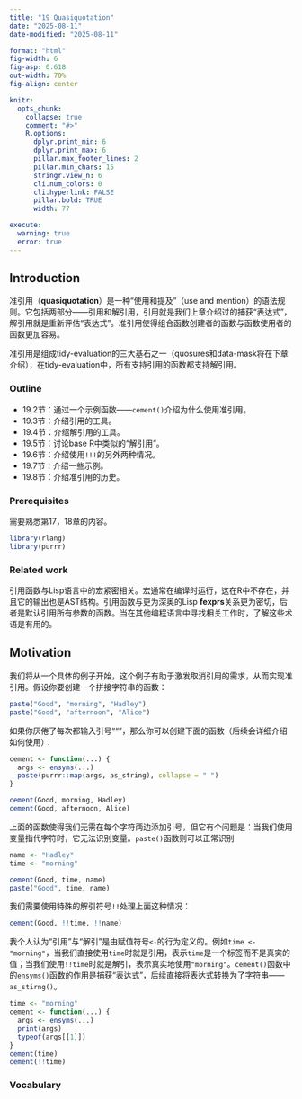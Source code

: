```yaml
---
title: "19 Quasiquotation"
date: "2025-08-11"
date-modified: "2025-08-11"

format: "html"
fig-width: 6
fig-asp: 0.618
out-width: 70%
fig-align: center

knitr:
  opts_chunk:
    collapse: true
    comment: "#>"
    R.options:
      dplyr.print_min: 6
      dplyr.print_max: 6
      pillar.max_footer_lines: 2
      pillar.min_chars: 15
      stringr.view_n: 6
      cli.num_colors: 0
      cli.hyperlink: FALSE
      pillar.bold: TRUE
      width: 77

execute:
  warning: true
  error: true
---
```


## Introduction

准引用（**quasiquotation**）是一种“使用和提及”（use and mention）的语法规则。它包括两部分——引用和解引用，引用就是我们上章介绍过的捕获“表达式”，解引用就是重新评估“表达式”。准引用使得组合函数创建者的函数与函数使用者的函数更加容易。

准引用是组成tidy-evaluation的三大基石之一（quosures和data-mask将在下章介绍），在tidy-evaluation中，所有支持引用的函数都支持解引用。

### Outline

-   19.2节：通过一个示例函数——`cement()`介绍为什么使用准引用。
-   19.3节：介绍引用的工具。
-   19.4节：介绍解引用的工具。
-   19.5节：讨论base R中类似的“解引用”。
-   19.6节：介绍使用`!!!`的另外两种情况。
-   19.7节：介绍一些示例。
-   19.8节：介绍准引用的历史。

### Prerequisites

需要熟悉第17，18章的内容。

```r
library(rlang)
library(purrr)
```

### Related work

引用函数与Lisp语言中的宏紧密相关。宏通常在编译时运行，这在R中不存在，并且它的输出也是AST结构。引用函数与更为深奥的Lisp **fexprs**关系更为密切，后者是默认引用所有参数的函数。当在其他编程语言中寻找相关工作时，了解这些术语是有用的。

## Motivation

我们将从一个具体的例子开始，这个例子有助于激发取消引用的需求，从而实现准引用。假设你要创建一个拼接字符串的函数：

```r
paste("Good", "morning", "Hadley")
paste("Good", "afternoon", "Alice")
```

如果你厌倦了每次都输入引号“"”，那么你可以创建下面的函数（后续会详细介绍如何使用）：

```r
cement <- function(...) {
  args <- ensyms(...)
  paste(purrr::map(args, as_string), collapse = " ")
}

cement(Good, morning, Hadley)
cement(Good, afternoon, Alice)
```

上面的函数使得我们无需在每个字符两边添加引号，但它有个问题是：当我们使用变量指代字符时，它无法识别变量。`paste()`函数则可以正常识别

```r
name <- "Hadley"
time <- "morning"

cement(Good, time, name)
paste("Good", time, name)
```

我们需要使用特殊的解引符号`!!`处理上面这种情况：

```r
cement(Good, !!time, !!name)
```

::: {.callout-note}
我个人认为“引用”与“解引”是由赋值符号`<-`的行为定义的。例如`time <- "morning"`，当我们直接使用`time`时就是引用，表示`time`是一个标签而不是真实的值；当我们使用`!!time`时就是解引，表示真实地使用`"morning"`。`cement()`函数中的`ensyms()`函数的作用是捕获“表达式”，后续直接将表达式转换为了字符串——`as_stirng()`。

```r
time <- "morning"
cement <- function(...) {
  args <- ensyms(...)
  print(args)
  typeof(args[[1]])
}
cement(time)
cement(!!time)
```
:::

### Vocabulary

